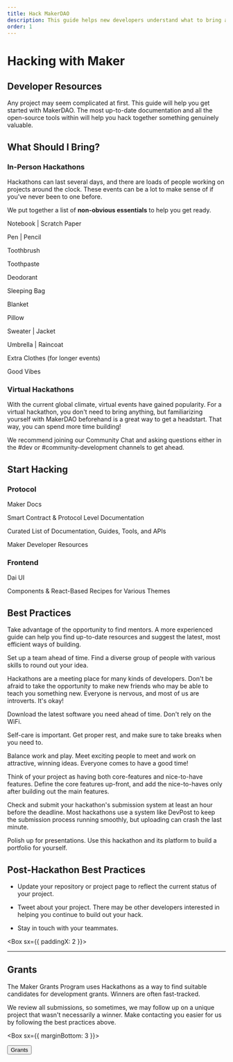 ```yaml
---
title: Hack MakerDAO
description: This guide helps new developers understand what to bring and how to benefit most from their first hackathon.
order: 1
---
```


# Hacking with Maker

## Developer Resources

Any project may seem complicated at first. This guide will help you get started with MakerDAO. The most up-to-date documentation and all the open-source tools within will help you hack together something genuinely valuable.

## What Should I Bring?

### In-Person Hackathons

Hackathons can last several days, and there are loads of people working on projects around the clock. These events can be a lot to make sense of if you've never been to one before.

We put together a list of **non-obvious essentials** to help you get ready.

<Checklist>

Notebook | Scratch Paper 

Pen | Pencil

Toothbrush 

Toothpaste

Deodorant

Sleeping Bag

Blanket

Pillow

Sweater | Jacket

Umbrella | Raincoat

Extra Clothes (for longer events)

Good Vibes

</Checklist>

### Virtual Hackathons

With the current global climate, virtual events have gained popularity. For a virtual hackathon, you don't need to bring anything, but familiarizing yourself with MakerDAO beforehand is a great way to get a headstart. That way, you can spend more time building!

<Callout>

We recommend joining our <Link to="https://chat.makerdao.com/channel/community-development" icon="rocketchat">Community Chat</Link> and asking questions either in the  <Link to="https://chat.makerdao.com/channel/dev" >#dev</Link> or <Link to="https://chat.makerdao.com/channel/community-development" >#community-development</Link> channels to get ahead.

</Callout>

## Start Hacking

<Column>

<Box>

### Protocol

<List>

<Link to="https://docs.makerdao.com">

Maker Docs

Smart Contract & Protocol Level Documentation

</Link>


<Link to="https://awesome.makerdao.com/#developer-resources">

Curated List of Documentation, Guides, Tools, and APIs

Maker Developer Resources

</Link>

</List>

</Box>

<Box>

### Frontend

<List>

<Link to="https://github.com/makerdao/dai-ui">

Dai UI

Components & React-Based Recipes for Various Themes

</Link>

</List>

</Box>

</Column>

<!-- This was missing a link and such is disabled for the time being -->

<!-- ### Examples

<List>

<Link to="#">

Previous Hacks

The best Maker & DAI Hacks from previous hackathons.

</Link>

</List> -->

## Best Practices

<List>

Take advantage of the opportunity to find mentors. A more experienced guide can help you find up-to-date resources and suggest the latest, most efficient ways of building.

Set up a team ahead of time. Find a diverse group of people with various skills to round out your idea.

Hackathons are a meeting place for many kinds of developers. Don't be afraid to take the opportunity to make new friends who may be able to teach you something new. Everyone is nervous, and most of us are introverts. It's okay!

Download the latest software you need ahead of time. Don't rely on the WiFi. 

Self-care is important. Get proper rest, and make sure to take breaks when you need to.

Balance work and play. Meet exciting people to meet and work on attractive, winning ideas. Everyone comes to have a good time!

Think of your project as having both core-features and nice-to-have features. Define the core features up-front, and add the nice-to-haves only after building out the main features.

Check and submit your hackathon's submission system at least an hour before the deadline. Most hackathons use a system like DevPost to keep the submission process running smoothly, but uploading can crash the last minute.

Polish up for presentations. Use this hackathon and its platform to build a portfolio for yourself.

</List>

## Post-Hackathon Best Practices

- Update your repository or project page to reflect the current status of your project.

- Tweet about your project. There may be other developers interested in helping you continue to build out your hack.

- Stay in touch with your teammates.

<Box sx={{ paddingX: 2 }}>

---

</Box>

<Tout alt image>

<Box>

## Grants

The Maker Grants Program uses Hackathons as a way to find suitable candidates for development grants. Winners are often fast-tracked.

We review all submissions, so sometimes, we may follow up on a unique project that wasn't necessarily a winner. Make contacting you easier for us by following the best practices above.

<Box sx={{ marginBottom: 3 }}>

<Button to="/funding/grants/">Grants</Button>

</Box>

</Box>

</Tout>
